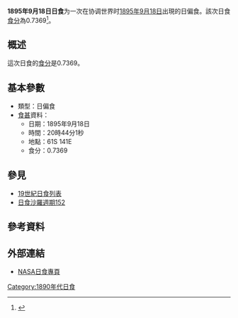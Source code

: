 {{Infobox Solar eclipse
| Year        = 1895
| Month       = 9
| Day         = 18
| Type        = 日偏食
| Image       = SE1895Sep18P.gif
| Image size  = 200px
| Image intro = 1895年9月18日日偏食路徑圖
  <!--   日食資料   -->
| Gamma       = -1.1469
| Mag         = 0.7369
| Saros       = [[日食沙羅週期152|152]]
| Saros total = 
| Saros seq   = 
  <!--     食甚     -->
| Duration    = 
| Location    = 
| Coords      = 
| Width       = 
  <!--   開始時間   -->
| Partial     = 
| Start type  = 
| Centre      = 
| Greatest    = 20:44:01
  <!--     倒數     -->
| hour        = 20
| minute      = 44
| second      = 01
| Duration_s  = 
}}
'''1895年9月18日日食'''为一次在协调世界时[[1895年|1895年]][[9月18日|9月18日]]出現的日偏食。該次日食[[食分|食分]]為0.7369<ref name="nasa_catalog_list">{{cite web |url=http://eclipse.gsfc.nasa.gov/SEcat5/SE1801-1900.html |title=Catalog of Solar Eclipses: 1801 to 1900 |language=en |publisher=[[NASA|NASA]] |accessdate=2009-07-26 |archiveurl=https://web.archive.org/web/20150112204733/http://eclipse.gsfc.nasa.gov/SEcat5/SE1801-1900.html |archivedate=2015-01-12 |deadurl=no }}</ref>。

== 概述 ==
這次日食的[[食分|食分]]是0.7369。

== 基本參數 ==
{{NoteUTC}}
* 類型：日偏食
*[[食甚|食甚]]資料：
** 日期：1895年9月18日
** 時間：20時44分1秒 
** 地點：61S 141E
** 食分：0.7369

== 參見 ==
{{日食主題}}
* [[19世紀日食列表|19世紀日食列表]]
* [[日食沙羅週期152|日食沙羅週期152]]

== 參考資料 ==
{{reflist}}

== 外部連結 ==
* [http://eclipse.gsfc.nasa.gov/solar.html NASA日食專頁]{{Wayback|url=http://eclipse.gsfc.nasa.gov/solar.html |date=20190108200537 }}{{en icon}}

{{日食}}

[[Category:1890年代日食|Category:1890年代日食]]


{{Eclipse-stub}}